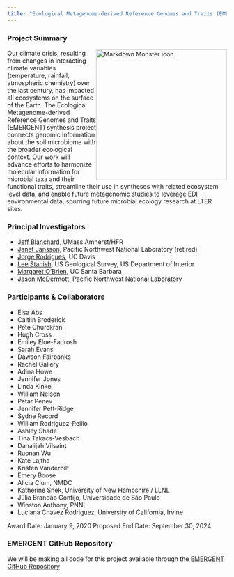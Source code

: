 ```yaml
---
title: "Ecological Metagenome-derived Reference Genomes and Traits (EMERGENT)"
---
```


### Project Summary

<img src="images/soil_emergent_full.jpeg" alt="Markdown Monster icon" style="float:right;position: relative;width:300px;height:300px;"/>

Our climate crisis, resulting from changes in interacting climate variables (temperature, rainfall, atmospheric chemistry) over the last century, has impacted all ecosystems on the surface of the Earth. The Ecological Metagenome-derived Reference Genomes and Traits (EMERGENT) synthesis project connects genomic information about the soil microbiome with the broader ecological context. Our work will advance efforts to harmonize molecular information for microbial taxa and their functional traits, streamline their use in syntheses with related ecosystem level data, and enable future metagenomic studies to leverage EDI environmental data, spurring future microbial ecology research at LTER sites. <br>

### Principal Investigators

-   [Jeff Blanchard](http://www.bio.umass.edu/micro/blanchard/), UMass Amherst/HFR
-   [Janet Jansson](https://www.pnnl.gov/people/janet-jansson), Pacific Northwest National Laboratory (retired)
-   [Jorge Rodrigues](http://lawr.ucdavis.edu/people/faculty/rodrigues-jorge), UC Davis
-   [Lee Stanish](https://www.usgs.gov/staff-profiles/lee-stanish), US Geological Survey, US Department of Interior
-   [Margaret O'Brien](https://msi.ucsb.edu/people/research-scientists/margaret-obrien), UC Santa Barbara
-   [Jason McDermott](https://www.pnnl.gov/science/staff/staff_info.asp?staff_num=7039), Pacific Northwest National Laboratory <br>

### Participants & Collaborators

-   Elsa Abs
-   Caitlin Broderick
-   Pete Churckran
-   Hugh Cross
-   Emiley Eloe-Fadrosh
-   Sarah Evans
-   Dawson Fairbanks
-   Rachel Gallery
-   Adina Howe
-   Jennifer Jones
-   Linda Kinkel
-   William Nelson
-   Petar Penev
-   Jennifer Pett-Ridge
-   Sydne Record
-   William Rodriguez-Reillo
-   Ashley Shade
-   Tina Takacs-Vesbach
-   Danaiijah Vilsaint
-   Ruonan Wu
-   Kate Lajtha
-   Kristen Vanderbilt
-   Emery Boose
- Alicia Clum, NMDC
- Katherine Shek, University of New Hampshire / LLNL
- Júlia Brandão Gontijo, Universidade de São Paulo 
- Winston Anthony, PNNL
- Luciana Chavez Rodriguez, University of California, Irvine

Award Date: January 9, 2020 Proposed End Date: September 30, 2024

### EMERGENT GitHub Repository

We will be making all code for this project available through the [EMERGENT GitHub Repository](https://github.com/lter/lterwg-emergent)
